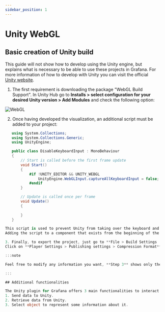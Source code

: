 ```yaml
---
sidebar_position: 1
---
```


# Unity WebGL

## Basic creation of Unity build
This guide will not show how to develop using the Unity engine, but explains what is necessary to be able to use these projects in Grafana.
For more information of how to develop with Unity you can visit the official [Unity website](https://docs.unity3d.com/Manual/index.html).

1. The first requirement is downloading the package "WebGL Build Support". In Unity Hub go to **Installs > select configuration for your desired Unity version > Add Modules** and check the following option:

![WebGL](./img/installation.png)

2. Once having developed the visualization, an additional script must be added to your project:

 ```csharp
    using System.Collections;
    using System.Collections.Generic;
    using UnityEngine;

    public class DisableKeyboardInput : MonoBehaviour
    {
        // Start is called before the first frame update
        void Start()
        {
            #if !UNITY_EDITOR && UNITY_WEBGL
                UnityEngine.WebGLInput.captureAllKeyboardInput = false;
            #endif
        }

        // Update is called once per frame
        void Update()
        {
            
        }
    }

This script is used to prevent Unity from taking over the keyboard and mouse when interacting with it. If we don't set it, the Grafana dashboard will be unusable until we refresh the page.
Adding the script to a component that exists from the beginning of the execution (Main camera for example) should work properly.

3. Finally, to export the project, just go to **File > Build Settings ...** Select all scenes required and select WebGL platform.
Click on **Player Settings > Publishing settings > Compression Format**. Select **Disabled**. Finally click **Build**.

:::note

Feel free to modify any information you want, **Step 3** shows only the required actions to be taken in order to run Unity inside Grafana.

:::

## Additional functionalities

The Unity plugin for Grafana offers 3 main functionalities to interact with the build:
1. Send data to Unity.
2. Retrieve data from Unity.
3. Select object to represent some information about it.